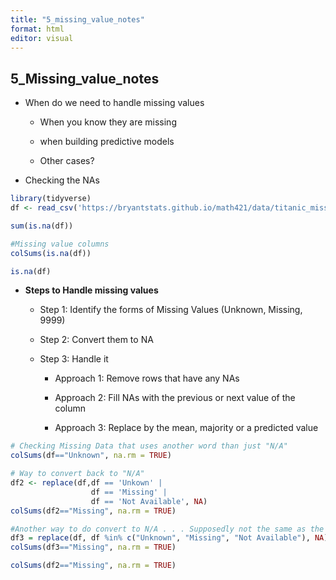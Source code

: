 ```yaml
---
title: "5_missing_value_notes"
format: html
editor: visual
---
```


## 5_Missing_value_notes

-   When do we need to handle missing values

    -   When you know they are missing

    -   when building predictive models

    -   Other cases?

-   Checking the NAs

```r
library(tidyverse)
df <- read_csv('https://bryantstats.github.io/math421/data/titanic_missing.csv')
```

```r
sum(is.na(df))
```

```r
#Missing value columns
colSums(is.na(df))
```

```r
is.na(df)
```

-   **Steps to Handle missing values**

    -   Step 1: Identify the forms of Missing Values (Unknown, Missing, 9999)

    -   Step 2: Convert them to NA

    -   Step 3: Handle it

        -   Approach 1: Remove rows that have any NAs

        -   Approach 2: Fill NAs with the previous or next value of the column

        -   Approach 3: Replace by the mean, majority or a predicted value

```r
# Checking Missing Data that uses another word than just "N/A"
colSums(df=="Unknown", na.rm = TRUE)
```

```r
# Way to convert back to "N/A"
df2 <- replace(df,df == 'Unkown' |
                  df == 'Missing' |
                  df == 'Not Available', NA)
colSums(df2=="Missing", na.rm = TRUE)

#Another way to do convert to N/A . . . Supposedly not the same as the previous
df3 = replace(df, df %in% c("Unknown", "Missing", "Not Available"), NA)
colSums(df3=="Missing", na.rm = TRUE)
```

```r
colSums(df2=="Missing", na.rm = TRUE)

```
